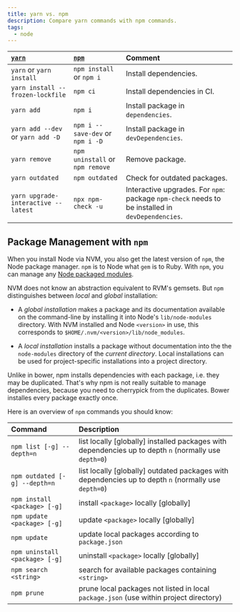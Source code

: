 ```yaml
---
title: yarn vs. npm
description: Compare yarn commands with npm commands.
tags:
  - node
---
```


| [`yarn`](https://classic.yarnpkg.com/en/docs/cli) | [`npm`](https://docs.npmjs.com/cli-documentation/) | Comment                                                                                          |
| :------------------------------------------------ | :------------------------------------------------- | :----------------------------------------------------------------------------------------------- |
| `yarn` or `yarn install`                          | `npm install` or `npm i`                           | Install dependencies.                                                                            |
| `yarn install --frozen-lockfile`                  | `npm ci`                                           | Install dependencies in CI.                                                                      |
| `yarn add`                                        | `npm i`                                            | Install package in `dependencies`.                                                               |
| `yarn add --dev` or `yarn add -D`                 | `npm i --save-dev` or `npm i -D`                   | Install package in `devDependencies`.                                                            |
| `yarn remove`                                     | `npm uninstall` or `npm remove`                    | Remove package.                                                                                  |
| `yarn outdated`                                   | `npm outdated`                                     | Check for outdated packages.                                                                     |
| `yarn upgrade-interactive --latest`               | `npx npm-check -u`                                 | Interactive upgrades. For `npm`: package `npm-check` needs to be installed in `devDependencies`. |

## Package Management with `npm`

When you install Node via NVM, you also get the latest version of `npm`, the
Node package manager. `npm` is to Node what `gem` is to Ruby. With `npm`, you
can manage any [Node packaged modules](https://www.npmjs.org/).

NVM does not know an abstraction equivalent to RVM's gemsets. But `npm`
distinguishes between _local_ and _global_ installation:

- A _global installation_ makes a package and its documentation available on the
  command-line by installing it into Node's `lib/node-modules` directory. With
  NVM installed and Node `<version>` in use, this corresponds to
  `$HOME/.nvm/<version>/lib/node_modules`.

- A _local installation_ installs a package without documentation into the the
  `node-modules` directory of the _current directory_. Local installations can
  be used for project-specific installations into a project directory.

Unlike in bower, npm installs dependencies with each package, i.e. they may be
duplicated. That's why npm is not really suitable to manage dependencies,
because you need to cherrypick from the duplicates. Bower installes every
package exactly once.

Here is an overview of `npm` commands you should know:

| Command                        | Description                                                                                           |
| :----------------------------- | :---------------------------------------------------------------------------------------------------- |
| `npm list [-g] --depth=n`      | list locally [globally] installed packages with dependencies up to depth `n` (normally use `depth=0`) |
| `npm outdated [-g] --depth=n`  | list locally [globally] outdated packages with dependencies up to depth `n` (normally use `depth=0`)  |
| `npm install <package> [-g]`   | install `<package>` locally [globally]                                                                |
| `npm update <package> [-g]`    | update `<package>` locally [globally]                                                                 |
| `npm update`                   | update local packages according to `package.json`                                                     |
| `npm uninstall <package> [-g]` | uninstall `<package>` locally [globally]                                                              |
| `npm search <string>`          | search for available packages containing `<string>`                                                   |
| `npm prune`                    | prune local packages not listed in local `package.json` (use within project directory)                |
